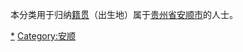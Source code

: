 {{Catnav|頁面分類|各種主題的頁面分類|依中国各省来作的分类|各地中国人|贵州人}}
{{Catnav|頁面分類|人物|各國人物|中国人|各地中国人|贵州人}}

本分类用于归纳[[籍贯|籍贯]]（出生地）属于[[贵州省|贵州省]][[安顺市|安顺市]]的人士。

[[Category:贵州人|*]]
[[Category:安顺|Category:安顺]]